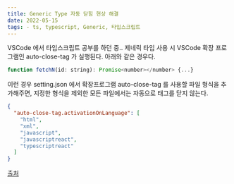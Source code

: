 ```yaml
---
title: Generic Type 자동 닫힘 현상 해결
date: 2022-05-15
tags: - ts, typescript, Generic, 타입스크립트
---
```


VSCode 에서 타입스크립트 공부를 하던 중.. 제네릭 타입 사용 시 VSCode 확장 프로그램인 auto-close-tag 가 실행된다. 아래와 같은 경우다.

```js
function fetchN(id: string): Promise<number></number> {...}
```

이런 경우 setting.json 에서 확장프로그램 auto-close-tag 를 사용할 파일 형식을 추가해주면, 지정한 형식을 제외한 모든 파일에서는 자동으로 태그를 닫지 않는다.

```json
{
  "auto-close-tag.activationOnLanguage": [
    "html",
    "xml",
    "javascript",
    "javascriptreact",
    "typescriptreact"
  ]
}
```

[출처](https://intzzzero.netlify.app/blog/disable-auto-close-tag)
